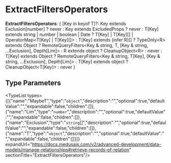
# ExtractFiltersOperators

 **ExtractFiltersOperators**: &#123; [Key in keyof T]?: Key extends Exclusion[number] ? never : Key extends ExcludedProps ? never : T[Key] extends string \| number \| boolean \| Date ? T[Key] \| T[Key][] \| OperatorMap&#60;T[Key] \| T[Key][]&#62; : T[Key] extends (infer R)[] ? TypeOnly&#60;R&#62; extends Object ? RemoteQueryFilters&#60;Key & string, T, [Key & string, ...Exclusion], Depth[Lim]&#62; : R extends object ? CleanupObject&#60;R&#62; : never : T[Key] extends Object ? RemoteQueryFilters&#60;Key & string, T[Key], [Key & string, ...Exclusion], Depth[Lim]&#62; : T[Key] extends object ? CleanupObject&#60;T[Key]&#62; : never &#125;

## Type Parameters

<TypeList types={[{"name":"MaybeT","type":"`object`","description":"","optional":true,"defaultValue":"","expandable":false,"children":[]},{"name":"Lim","type":"`number`","description":"","optional":true,"defaultValue":"","expandable":false,"children":[]},{"name":"Exclusion","type":"`string`[]","description":"","optional":true,"defaultValue":"","expandable":false,"children":[]},{"name":"T","type":"`object`","description":"","optional":true,"defaultValue":"","expandable":false,"children":[]}]} expandUrl="https://docs.medusajs.com/v2/advanced-development/data-models/manage-relationships#retrieve-records-of-relation" sectionTitle="ExtractFiltersOperators"/>
